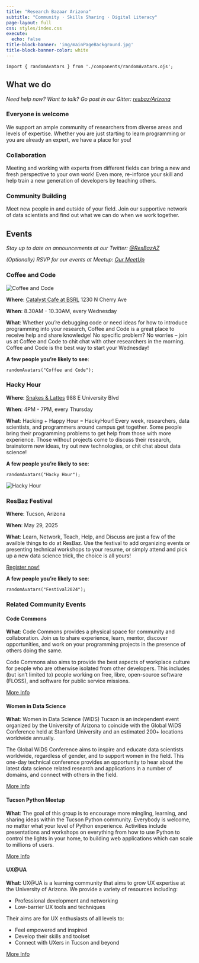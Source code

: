 ```yaml
---
title: "Research Bazaar Arizona"
subtitle: "Community · Skills Sharing · Digital Literacy"
page-layout: full
css: styles/index.css
execute:
  echo: false
title-block-banner: 'img/mainPageBackground.jpg'
title-block-banner-color: white
---
```


```ojs
import { randomAvatars } from './components/randomAvatars.ojs';
```


## What we do

_Need help now? Want to talk? Go post in our Gitter: [resbaz/Arizona](https://gitter.im/resbaz/Arizona)_

### Everyone is welcome

We support an ample community of researchers from diverse areas and levels of expertise. Whether you are just starting to learn programming or you are already an expert, we have a place for you!

### Collaboration

Meeting and working with experts from different fields can bring a new and fresh perspective to your own work! Even more, re-inforce your skill and help train a new generation of developers by teaching others.

### Community Building

Meet new people in and outside of your field. Join our supportive network of data scientists and find out what we can do when we work together.

## Events

_Stay up to date on announcements at our Twitter: [@ResBazAZ](https://twitter.com/ResBazAZ)_

_(Optionally) RSVP for our events at Meetup: [Our MeetUp](https://www.meetup.com/ResBazAZ/)_

### Coffee and Code

::::: {.split-section}

![Coffee and Code](img/coffeeAndCode.png){.side-image .lightbox} \

::: {.split-chunk}
**Where**: [Catalyst Cafe at BSRL](https://union.arizona.edu/dining/dining-by-district/north/#Catalyst%20Caf%C3%A9) 1230 N Cherry Ave

**When**: 8.30AM - 10.30AM, every Wednesday

**What**: Whether you're debugging code or need ideas for how to introduce programming into your research, Coffee and Code is a great place to receive help and share knowledge! No specific problem? No worries -- join us at Coffee and Code to chit chat with other researchers in the morning. Coffee and Code is the best way to start your Wednesday!

**A few people you're likely to see**:

```ojs
randomAvatars("Coffee and Code");
```

:::

:::::

### Hacky Hour

::::: {.split-section}

::: {.split-chunk}

**Where**: [Snakes & Lattes](https://www.snakesandlattes.com/tucson) 988 E University Blvd

**When**: 4PM - 7PM, every Thursday

**What**: Hacking + Happy Hour = HackyHour! Every week, researchers, data scientists, and programmers around campus get together. Some people bring their programming problems to get help from those with more experience. Those without projects come to discuss their research, brainstorm new ideas, try out new technologies, or chit chat about data science!

**A few people you're likely to see**:

```ojs
randomAvatars("Hacky Hour");
```

:::

![Hacky Hour](img/hackyHour.png){.side-image .lightbox} \

:::::

### ResBaz Festival 

::::: {.split-section}


::: {.split-chunk}

**Where**: Tucson, Arizona

**When**: May 29, 2025

**What**: Learn, Network, Teach, Help, and Discuss are just a few of the availble things to do at ResBaz. Use the festival to add organizing events or presenting technical workshops to your resume, or simply attend and pick up a new data science trick, the choice is all yours!

[Register now!](https://tinyurl.com/ResBaz25Register)

**A few people you're likely to see**:

```ojs
randomAvatars("Festival2024");
```

:::

:::::

### Related Community Events

#### Code Commons

**What**: Code Commons provides a physical space for community and collaboration. Join us to share experience, learn, mentor, discover opportunities, and work on your programming projects in the presence of others doing the same.

Code Commons also aims to provide the best aspects of workplace culture for people who are otherwise isolated from other developers. This includes (but isn’t limited to) people working on free, libre, open-source software (FLOSS), and software for public service missions.

[More Info](https://codecommons.net/)

#### Women in Data Science

**What**: Women in Data Science (WiDS) Tucson is an independent event organized by the University of Arizona to coincide with the Global WiDS Conference held at Stanford University and an estimated 200+ locations worldwide annually.

The Global WiDS Conference aims to inspire and educate data scientists worldwide, regardless of gender, and to support women in the field. This one-day technical conference provides an opportunity to hear about the latest data science related research and applications in a number of domains, and connect with others in the field.

[More Info](https://widstucson.org/)

#### Tucson Python Meetup

**What**: The goal of this group is to encourage more mingling, learning, and sharing ideas within the Tucson Python community. Everybody is welcome, no matter what your level of Python experience. Activities include presentations and workshops on everything from how to use Python to control the lights in your home, to building web applications which can scale to millions of users.

[More Info](https://www.meetup.com/Tucson-Python-Meetup/)

#### UX@UA

**What**: UX@UA is a learning community that aims to grow UX expertise at the University of Arizona. We provide a variety of resources including:

- Professional development and networking
- Low-barrier UX tools and techniques

Their aims are for UX enthusiasts of all levels to:

- Feel empowered and inspired 
- Develop their skills and toolset
- Connect with UXers in Tucson and beyond

[More Info](https://uxua.arizona.edu/)
